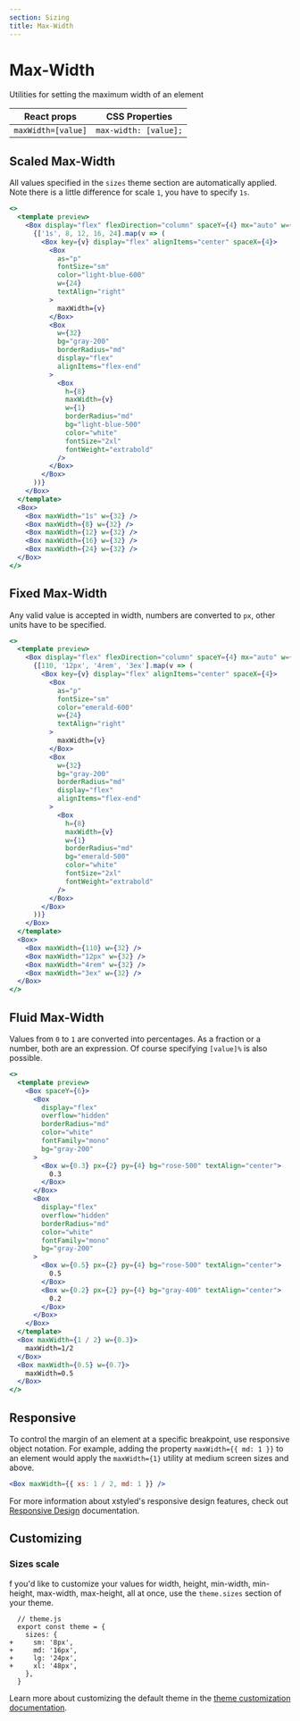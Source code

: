 ```yaml
---
section: Sizing
title: Max-Width
---
```


# Max-Width

Utilities for setting the maximum width of an element

| React props        | CSS Properties        |
| ------------------ | --------------------- |
| `maxWidth=[value]` | `max-width: [value];` |

## Scaled Max-Width

All values specified in the `sizes` theme section are automatically applied. Note there is a little difference for scale `1`, you have to specify `1s`.

```jsx preview
<>
  <template preview>
    <Box display="flex" flexDirection="column" spaceY={4} mx="auto" w={64}>
      {['1s', 8, 12, 16, 24].map(v => (
        <Box key={v} display="flex" alignItems="center" spaceX={4}>
          <Box
            as="p"
            fontSize="sm"
            color="light-blue-600"
            w={24}
            textAlign="right"
          >
            maxWidth={v}
          </Box>
          <Box
            w={32}
            bg="gray-200"
            borderRadius="md"
            display="flex"
            alignItems="flex-end"
          >
            <Box
              h={8}
              maxWidth={v}
              w={1}
              borderRadius="md"
              bg="light-blue-500"
              color="white"
              fontSize="2xl"
              fontWeight="extrabold"
            />
          </Box>
        </Box>
      ))}
    </Box>
  </template>
  <Box>
    <Box maxWidth="1s" w={32} />
    <Box maxWidth={8} w={32} />
    <Box maxWidth={12} w={32} />
    <Box maxWidth={16} w={32} />
    <Box maxWidth={24} w={32} />
  </Box>
</>
```

## Fixed Max-Width

Any valid value is accepted in width, numbers are converted to `px`, other units have to be specified.

```jsx preview
<>
  <template preview>
    <Box display="flex" flexDirection="column" spaceY={4} mx="auto" w={64}>
      {[110, '12px', '4rem', '3ex'].map(v => (
        <Box key={v} display="flex" alignItems="center" spaceX={4}>
          <Box
            as="p"
            fontSize="sm"
            color="emerald-600"
            w={24}
            textAlign="right"
          >
            maxWidth={v}
          </Box>
          <Box
            w={32}
            bg="gray-200"
            borderRadius="md"
            display="flex"
            alignItems="flex-end"
          >
            <Box
              h={8}
              maxWidth={v}
              w={1}
              borderRadius="md"
              bg="emerald-500"
              color="white"
              fontSize="2xl"
              fontWeight="extrabold"
            />
          </Box>
        </Box>
      ))}
    </Box>
  </template>
  <Box>
    <Box maxWidth={110} w={32} />
    <Box maxWidth="12px" w={32} />
    <Box maxWidth="4rem" w={32} />
    <Box maxWidth="3ex" w={32} />
  </Box>
</>
```

## Fluid Max-Width

Values from `0` to `1` are converted into percentages. As a fraction or a number, both are an expression. Of course specifying `[value]%` is also possible.

```jsx preview
<>
  <template preview>
    <Box spaceY={6}>
      <Box
        display="flex"
        overflow="hidden"
        borderRadius="md"
        color="white"
        fontFamily="mono"
        bg="gray-200"
      >
        <Box w={0.3} px={2} py={4} bg="rose-500" textAlign="center">
          0.3
        </Box>
      </Box>
      <Box
        display="flex"
        overflow="hidden"
        borderRadius="md"
        color="white"
        fontFamily="mono"
        bg="gray-200"
      >
        <Box w={0.5} px={2} py={4} bg="rose-500" textAlign="center">
          0.5
        </Box>
        <Box w={0.2} px={2} py={4} bg="gray-400" textAlign="center">
          0.2
        </Box>
      </Box>
    </Box>
  </template>
  <Box maxWidth={1 / 2} w={0.3}>
    maxWidth=1/2
  </Box>
  <Box maxWidth={0.5} w={0.7}>
    maxWidth=0.5
  </Box>
</>
```

## Responsive

To control the margin of an element at a specific breakpoint, use responsive object notation. For example, adding the property `maxWidth={{ md: 1 }}` to an element would apply the `maxWidth={1}` utility at medium screen sizes and above.

```jsx
<Box maxWidth={{ xs: 1 / 2, md: 1 }} />
```

For more information about xstyled's responsive design features, check out [Responsive Design](@TODO-link) documentation.

## Customizing

### Sizes scale

f you'd like to customize your values for width, height, min-width, min-height, max-width, max-height, all at once, use the `theme.sizes` section of your theme.

<!-- @TODO support diff -->

```diffjs
  // theme.js
  export const theme = {
    sizes: {
+     sm: '8px',
+     md: '16px',
+     lg: '24px',
+     xl: '48px',
    },
  }
```

Learn more about customizing the default theme in the [theme customization documentation](@TODO-link).
